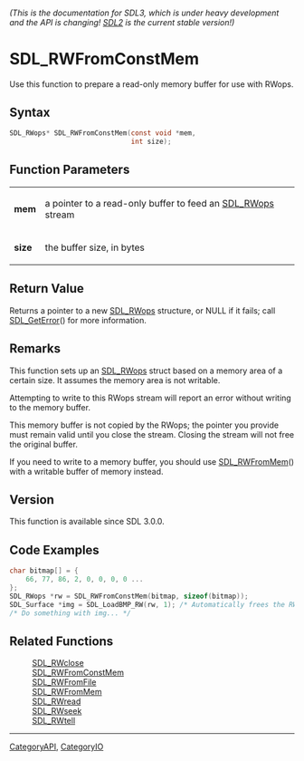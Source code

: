====== (This is the documentation for SDL3, which is under heavy development and the API is changing! [https://wiki.libsdl.org/ SDL2] is the current stable version!) ======
= SDL_RWFromConstMem =

Use this function to prepare a read-only memory buffer for use with RWops.

== Syntax ==

<syntaxhighlight lang='c'>
SDL_RWops* SDL_RWFromConstMem(const void *mem,
                              int size);
</syntaxhighlight>

== Function Parameters ==

{|
|'''mem'''
|a pointer to a read-only buffer to feed an [[SDL_RWops]] stream
|-
|'''size'''
|the buffer size, in bytes
|}

== Return Value ==

Returns a pointer to a new [[SDL_RWops]] structure, or NULL if it fails;
call [[SDL_GetError]]() for more information.

== Remarks ==

This function sets up an [[SDL_RWops]] struct based on a memory area of a
certain size. It assumes the memory area is not writable.

Attempting to write to this RWops stream will report an error without
writing to the memory buffer.

This memory buffer is not copied by the RWops; the pointer you provide must
remain valid until you close the stream. Closing the stream will not free
the original buffer.

If you need to write to a memory buffer, you should use [[SDL_RWFromMem]]()
with a writable buffer of memory instead.

== Version ==

This function is available since SDL 3.0.0.

== Code Examples ==

<syntaxhighlight lang='c++'>
char bitmap[] = {
    66, 77, 86, 2, 0, 0, 0, 0 ...
};
SDL_RWops *rw = SDL_RWFromConstMem(bitmap, sizeof(bitmap));
SDL_Surface *img = SDL_LoadBMP_RW(rw, 1); /* Automatically frees the RWops struct for us */
/* Do something with img... */
</syntaxhighlight>

== Related Functions ==

:[[SDL_RWclose]]
:[[SDL_RWFromConstMem]]
:[[SDL_RWFromFile]]
:[[SDL_RWFromMem]]
:[[SDL_RWread]]
:[[SDL_RWseek]]
:[[SDL_RWtell]]

----
[[CategoryAPI]], [[CategoryIO]]


